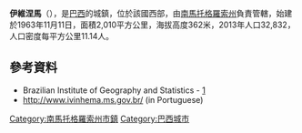 {{coord|22|18|18|S|53|48|54|W|scale:30000|display=title}}

'''伊維涅馬'''（{{lang-pt|Ivinhema}}），是[[巴西|巴西]]的城鎮，位於該國西部，由[[南馬托格羅索州|南馬托格羅索州]]負責管轄，始建於1963年11月11日，面積2,010平方公里，海拔高度362米，2013年人口32,832，人口密度每平方公里11.14人。

==參考資料==
* Brazilian Institute of Geography and Statistics - [https://web.archive.org/web/20070109005631/http://www.ibge.gov.br/cidadesat/default.php]
* http://www.ivinhema.ms.gov.br/ {{Wayback|url=http://www.ivinhema.ms.gov.br/ |date=20201127014755 }} (in Portuguese)

{{Brazil-geo-stub}}
{{南馬托格羅索州市鎮}}
[[Category:南馬托格羅索州市鎮|Category:南馬托格羅索州市鎮]]

[[Category:巴西城市|Category:巴西城市]]